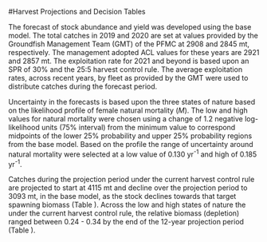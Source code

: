 
<!-- **************HARVEST PROJECTIONS AND DECISION TABLE****************** -->
#Harvest Projections and Decision Tables

The forecast of stock abundance and yield was developed using the base model. The total catches in 2019 and 2020 are set at values provided by the Groundfish Management Team (GMT) of the PFMC at 2908 and 2845 mt, respectively. The management adopted ACL values for these years are 2921 and 2857 mt. The exploitation rate for 2021 and beyond is based upon an SPR of 30% and the 25:5 harvest control rule. The average exploitation rates, across recent years, by fleet as provided by the GMT were used to distribute catches during the forecast period. 

Uncertainty in the forecasts is based upon the three states of nature based on the likelihood profile of female natural mortality ($M$). The low and high values for natural mortality were chosen using a change of 1.2 negative log-likelihood units (75% interval) from the minimum value to correspond midpoints of the lower 25% probability and upper 25% probability regions from the base model. Based on the profile the range of uncertainty around natural mortality were selected at a low value of 0.130 yr^-1^ and high of 0.185 yr^-1^. 

Catches during the projection period under the current harvest control rule are projected to start at 4115 mt and decline over the projection period to 3093 mt, in the base model, as the stock declines towards that target spawning biomass (Table \ref{tab:OFL_projection_back}).  Across the low and high states of nature the under the current harvest control rule, the relative biomass (depletion) ranged between 0.24 - 0.34 by the end of the 12-year projection period (Table \ref{tab:Decision_table_mod1}).

